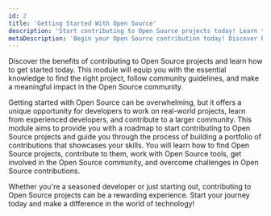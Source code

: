 ```yaml
---
id: 2
title: 'Getting Started With Open Source'
description: 'Start contributing to Open Source projects today! Learn the basics of finding the right project and following community guidelines to make a meaningful impact in the Open Source community.'
metaDescription: 'Begin your Open Source contribution today! Discover benefits and learn to find the right project, follow guidelines, and make an impact. Start now!'
---
```

<p class="lead">Discover the benefits of contributing to Open Source projects and learn how to get started today. This module will equip you with the essential knowledge to find the right project, follow community guidelines, and make a meaningful impact in the Open Source community.</p>
        
Getting started with Open Source can be overwhelming, but it offers a unique opportunity for developers to work on real-world projects, learn from experienced developers, and contribute to a larger community. This module aims to provide you with a roadmap to start contributing to Open Source projects and guide you through the process of building a portfolio of contributions that showcases your skills. You will learn how to find Open Source projects, contribute to them, work with Open Source tools, get involved in the Open Source community, and overcome challenges in Open Source contributions.

Whether you're a seasoned developer or just starting out, contributing to Open Source projects can be a rewarding experience. Start your journey today and make a difference in the world of technology!
